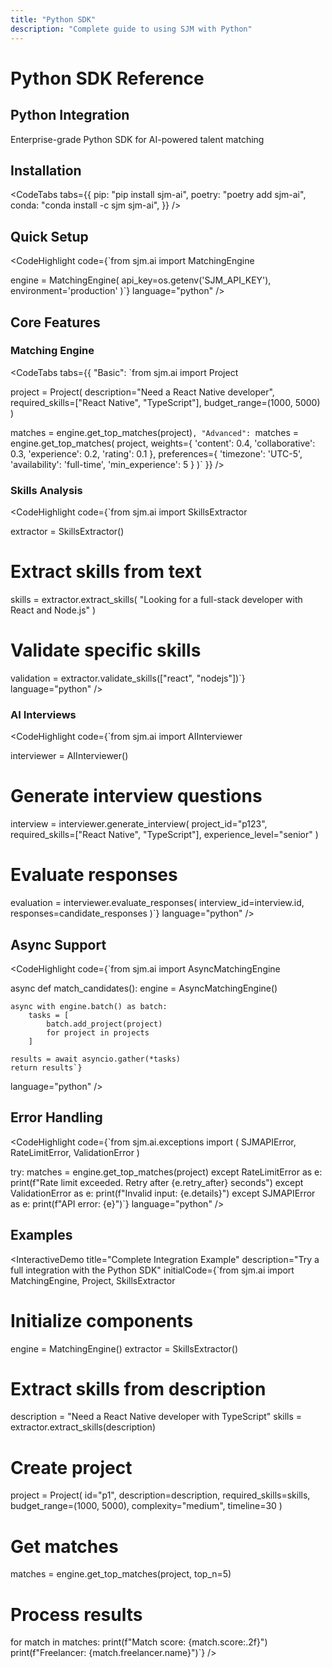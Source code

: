 ```yaml
---
title: "Python SDK"
description: "Complete guide to using SJM with Python"
---
```


# Python SDK Reference

<FuturisticCard>
  <div className="flex items-center justify-between">
    <h2 className="text-2xl font-bold mb-2">Python Integration</h2>
    <div className="text-gray-400">
      Enterprise-grade Python SDK for AI-powered talent matching
    </div>
  </div>
</FuturisticCard>

## Installation

<CodeTabs
  tabs={{
    pip: "pip install sjm-ai",
    poetry: "poetry add sjm-ai",
    conda: "conda install -c sjm sjm-ai",
  }}
/>

## Quick Setup

<CodeHighlight
  code={`from sjm.ai import MatchingEngine

engine = MatchingEngine(
api_key=os.getenv('SJM_API_KEY'),
environment='production'
)`}
language="python"
/>

## Core Features

### Matching Engine

<CodeTabs
  tabs={{
    "Basic": `from sjm.ai import Project

project = Project(
description="Need a React Native developer",
required_skills=["React Native", "TypeScript"],
budget_range=(1000, 5000)
)

matches = engine.get_top_matches(project)`,
    "Advanced": `matches = engine.get_top_matches(
project,
weights={
'content': 0.4,
'collaborative': 0.3,
'experience': 0.2,
'rating': 0.1
},
preferences={
'timezone': 'UTC-5',
'availability': 'full-time',
'min_experience': 5
}
)`
}}
/>

### Skills Analysis

<CodeHighlight
  code={`from sjm.ai import SkillsExtractor

extractor = SkillsExtractor()

# Extract skills from text

skills = extractor.extract_skills(
"Looking for a full-stack developer with React and Node.js"
)

# Validate specific skills

validation = extractor.validate_skills(["react", "nodejs"])`}
language="python"
/>

### AI Interviews

<CodeHighlight
  code={`from sjm.ai import AIInterviewer

interviewer = AIInterviewer()

# Generate interview questions

interview = interviewer.generate_interview(
project_id="p123",
required_skills=["React Native", "TypeScript"],
experience_level="senior"
)

# Evaluate responses

evaluation = interviewer.evaluate_responses(
interview_id=interview.id,
responses=candidate_responses
)`}
language="python"
/>

## Async Support

<CodeHighlight
  code={`from sjm.ai import AsyncMatchingEngine

async def match_candidates():
engine = AsyncMatchingEngine()

    async with engine.batch() as batch:
        tasks = [
            batch.add_project(project)
            for project in projects
        ]

    results = await asyncio.gather(*tasks)
    return results`}

language="python"
/>

## Error Handling

<CodeHighlight
  code={`from sjm.ai.exceptions import (
    SJMAPIError,
    RateLimitError,
    ValidationError
)

try:
matches = engine.get_top_matches(project)
except RateLimitError as e:
print(f"Rate limit exceeded. Retry after {e.retry_after} seconds")
except ValidationError as e:
print(f"Invalid input: {e.details}")
except SJMAPIError as e:
print(f"API error: {e}")`}
language="python"
/>

## Examples

<InteractiveDemo
  title="Complete Integration Example"
  description="Try a full integration with the Python SDK"
  initialCode={`from sjm.ai import MatchingEngine, Project, SkillsExtractor

# Initialize components

engine = MatchingEngine()
extractor = SkillsExtractor()

# Extract skills from description

description = "Need a React Native developer with TypeScript"
skills = extractor.extract_skills(description)

# Create project

project = Project(
id="p1",
description=description,
required_skills=skills,
budget_range=(1000, 5000),
complexity="medium",
timeline=30
)

# Get matches

matches = engine.get_top_matches(project, top_n=5)

# Process results

for match in matches:
print(f"Match score: {match.score:.2f}")
print(f"Freelancer: {match.freelancer.name}")`}
/>
